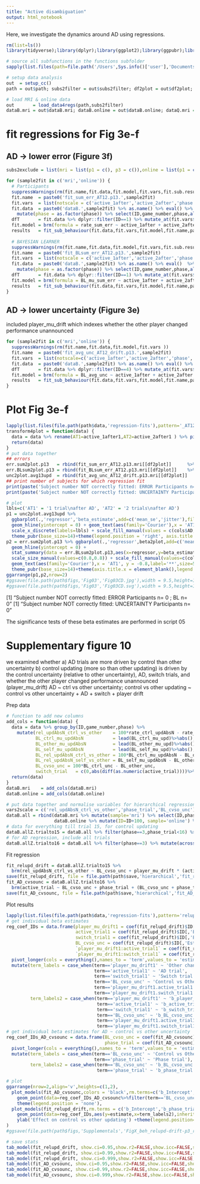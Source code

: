 ```yaml
---
title: "Active disambiguation"
output: html_notebook
---
```


Here, we investigate the dynamics around AD using regressions.

```r
rm(list=ls()) 
library(tidyverse);library(dplyr);library(ggplot2);library(ggpubr);library(rstan);library(brms);library(shinystan);library(rmcorr);library(zoo);library(foreach);library(doParallel); registerDoParallel(cores=15)# for parallel computing 

# source all subfunctions in the functions subfolder
sapply(list.files(path=file.path('/Users',Sys.info()['user'],'Documents/GitHub/cause-controllability/analysis/_functions'), pattern='.R', full.names = T),source) 

# setup data analysis
out  = setup_cc()
path = out$path; subs2filter = out$subs2filter; df2plot = out$df2plot; beta2plot = out$beta2plot; my.priors = out$my.priors; cols= out$cols

# load MRI & online data
out       = load_data4regs(path,subs2filter) 
dataB.mri = out$dataB.mri; dataB.online = out$dataB.online; dataQ.mri = out$dataQ.mri; dataQ.online = out$dataQ.online
```

# fit regressions for Fig 3e-f
## AD -> lower error (Figure 3f)
```r
subs2exclude = list(mri = list(p1 = c(), p3 = c()),online = list(p1 = c(), p3 = c()))

for (sample2fit in c('mri','online')) { 
  # Participants
  suppressWarnings(rm(fit.name,fit.data,fit.model,fit.vars,fit.sub.result))
  fit.name  = paste0('fit_sum_err_AT12.p13.',sample2fit)
  fit.vars  = list(notscale = c('active_1after','active_2after','phase'), toscale=c('rate_sum_err','phase_trial'))
  fit.data  = paste0('dataB.',sample2fit) %>% as.name() %>% eval() %>% dplyr::filter(phase!=2,!ID%in%c(subs2exclude[[sample2fit]]$p1,subs2exclude[[sample2fit]]$p3)) %>%
    mutate(phase = as.factor(phase)) %>% select(ID,game_number,phase,all_of(fit.vars$notscale),all_of(fit.vars$toscale))
  dfT       = fit.data %>% dplyr::filter(ID==1) %>% mutate_at(fit.vars$toscale,scale)
  fit.model = brm(formula = rate_sum_err ~ active_1after + active_2after + phase_trial + phase, data=dfT,family='normal',iter=4000,chains=4,refresh=0,prior=my.priors)
  results   = fit_sub_behaviour(fit.data,fit.vars,fit.model,fit.name,path,my.priors); assign(fit.name, results)
  
  # BAYESIAN LEARNER
  suppressWarnings(rm(fit.name,fit.data,fit.model,fit.vars,fit.sub.result))
  fit.name  = paste0('fit_BLsum_err_AT12.p13.',sample2fit)
  fit.vars  = list(notscale = c('active_1after','active_2after','phase'), toscale=c('BL_mu_sum_err','phase_trial'))
  fit.data  = paste0('dataB.',sample2fit) %>% as.name() %>% eval()  %>% dplyr::filter(phase!=2,!ID%in%c(subs2exclude[[sample2fit]]$p1,subs2exclude[[sample2fit]]$p3)) %>% 
    mutate(phase = as.factor(phase)) %>% select(ID,game_number,phase,all_of(fit.vars$notscale),all_of(fit.vars$toscale))
  dfT       = fit.data %>% dplyr::filter(ID==1) %>% mutate_at(fit.vars$toscale,scale)
  fit.model = brm(formula = BL_mu_sum_err ~ active_1after + active_2after + phase_trial + phase, data=dfT,family='normal',iter=4000,chains=4,refresh=0,prior=my.priors)
  results   = fit_sub_behaviour(fit.data,fit.vars,fit.model,fit.name,path,my.priors); assign(fit.name, results)
}
```

## AD -> lower uncertainty (Figure 3e)
included player_mu_drift which indexes whether the other player changed performance unannounced
```r
for (sample2fit in c('mri','online')) {
  suppressWarnings(rm(fit.name,fit.data,fit.model,fit.vars ))
  fit.name  = paste0('fit_avg_unc_AT12_drift.p13.',sample2fit)
  fit.vars  = list(notscale=c('active_1after','active_2after','phase','player_mu_drift'),toscale=c('BL_avg_unc','phase_trial'))
  fit.data  = paste0('dataB.',sample2fit) %>% as.name() %>% eval() %>% dplyr::filter(phase!=2) %>% select(ID,game_number,phase,all_of(fit.vars$toscale),all_of(fit.vars$notscale))
  dfT       = fit.data %>% dplyr::filter(ID==4) %>% mutate_at(fit.vars$toscale,scale)  
  fit.model = brm(formula = BL_avg_unc ~ active_1after + active_2after + phase_trial + phase + player_mu_drift, data=dfT,family='normal',iter=4000,chains=4,control=list(adapt_delta=0.9),refresh=0,prior=my.priors)  
  results   = fit_sub_behaviour(fit.data,fit.vars,fit.model,fit.name,path,my.priors); assign(fit.name, results)
}
```

# Plot Fig 3e-f
```r
lapply(list.files(file.path(path$data,'regression-fits'),pattern='_AT12',full.names = T),load,.GlobalEnv)
transform4plot = function(data) {
  data = data %>% rename(AT1=active_1after1,AT2=active_2after1 ) %>% pivot_longer(cols=AT1:AT2 ,values_to=beta2plot,names_to = 'regressor')
  return(data)
}
# put data together
## errors
err.sum2plot.p13   = rbind(fit_sum_err_AT12.p13.mri[[df2plot]]      %>% transform4plot() %>% mutate(Sample='MRI'),     fit_sum_err_AT12.p13.online[[df2plot]]   %>% transform4plot() %>% mutate(Sample='Online'))
err.BLsum2plot.p13 = rbind(fit_BLsum_err_AT12.p13.mri[[df2plot]]    %>% transform4plot() %>% mutate(Sample='MRI'),     fit_BLsum_err_AT12.p13.online[[df2plot]] %>% transform4plot() %>% mutate(Sample='Online'))
unc2plot.avg13upd  = rbind(fit_avg_unc_AT12_drift.p13.mri[[df2plot]]      %>% transform4plot() %>% mutate(Sample='MRI'),     fit_avg_unc_AT12_drift.p13.online[[df2plot]]   %>% transform4plot() %>% mutate(Sample='Online'))
## print number of subjects for which regression fit
print(paste('Subject number NOT correctly fitted: ERROR Participants n=',length(which(err.sum2plot.p13$fitted.ok.flag==0)), ';  BL n=',length(which(err.BLsum2plot.p13$fitted.ok.flag==0))))
print(paste('Subject number NOT correctly fitted: UNCERTAINTY Participants n=',length(which(unc2plot.avg13upd$fitted.ok.flag==0))))

# plot
lbls=c('AT1' = '1 trial\nafter AD', 'AT2' = '2 trials\nafter AD')
p1 = unc2plot.avg13upd %>%
  ggbarplot(.,'regressor','beta_estimate',add=c('mean_se','jitter'),fill='Sample',ylab='Effect on uncertainty',position = position_dodge(0.75),add.params=list(size='Sample',alpha=0.1,show.legend=F)) + 
  geom_hline(yintercept = 0) + geom_text(aes(family='Courier'),x = 'AT1', y = -1.4,label='***',size=5) + geom_text(aes(family='Courier'),x = 'AT2', y = -1.4,label='***',size=5) +
  scale_x_discrete(labels=lbls) + scale_fill_manual(values = c(cols$AD,cols$ADL)) + scale_size_manual(values=c(0.8,0.8)) +
  theme_pubr(base_size=14)+theme(legend.position = 'right', axis.title.x = element_blank(),legend.box.margin=margin(-10,-10,-10,-10), legend.text = element_text(size=14))
p2 = err.sum2plot.p13 %>% ggbarplot(.,'regressor',beta2plot,add=c('mean_se','jitter'),fill='Sample',position = position_dodge(0.75),add.params=list(size='Sample',alpha=0.1,show.legend=F),ylab='Effect on rating error',xlab='') + 
  geom_hline(yintercept = 0) + 
  stat_summary(data = err.BLsum2plot.p13,aes(x=regressor,y=beta_estimate,color=Sample), fun="mean", geom="point",size=1,pch=21,stroke=0.7,position=position_dodge(1.1)) +
  scale_size_manual(values=c(0.8,0.8)) + scale_fill_manual(values=c(cols$AD,cols$ADL)) + scale_color_manual(NULL,values = c('black','black'),breaks='MRI',labels=c('Active\nlearner',element_blank())) + scale_x_discrete(labels=lbls) +
  geom_text(aes(family='Courier'),x = 'AT1', y = -0.8,label='**',size=5) + geom_text(aes(family='Courier'),x = 'AT2', y = -0.8,label='***',size=5) + 
  theme_pubr(base_size=14)+theme(axis.title.x = element_blank(),legend.position='right',legend.box.margin=margin(-10,-10,-10,-10), legend.text = element_text(size=14)) 
ggarrange(p1,p2,nrow=2)
#ggsave(file.path(path$figs,'Fig03','Fig03CD.jpg'),width = 9.5,height=13,units = 'cm')
#ggsave(file.path(path$figs,'Fig03','Fig03CD.svg'),width = 9.5,height=13,units = 'cm') 
```
[1] "Subject number NOT correctly fitted: ERROR Participants n= 0 ;  BL n= 0"
[1] "Subject number NOT correctly fitted: UNCERTAINTY Participants n= 0"

The significance tests of these beta estimates are performed in script 05

# Supplementary figure 10

we examined whether 
a) AD trials are more driven by control than other uncertainty
b) control updating (more so than other updating) is driven by the control uncertainty (relative to other uncertainty), AD, switch trials, and whether the other player changed performance unannounced (player_mu_drift)
AD ~ ctrl vs other uncertainty; control vs other updating ~ control vs other uncertainty + AD + switch + player drift

Prep data
```r
# function to add new columns
add_cols = function(data) {
  data = data %>% group_by(ID,game_number,phase) %>%
    mutate(rel_updAbsN_ctrl_vs_other    = 100*rate_ctrl_updAbsN - rate_other_updAbsN, # *100 for ctrl to bring it to the same scale as other rating
           BL_ctrl_mu_updAbsN           = lead(BL_ctrl_mu_upd)%>%abs(),
           BL_other_mu_updAbsN          = lead(BL_other_mu_upd)%>%abs(),
           BL_self_mu_updAbsN           = lead(BL_self_mu_upd)%>%abs(),
           BL_rel_updAbsN_ctrl_vs_other = 100*BL_ctrl_mu_updAbsN - BL_other_mu_updAbsN,
           BL_rel_updAbsN_self_vs_other = BL_self_mu_updAbsN - BL_other_mu_updAbsN,
           BL_cvso_unc = 100*BL_ctrl_unc - BL_other_unc,
           switch_trial   = c(0,abs(diff(as.numeric(active_trial))))%>%as.factor()) %>% ungroup()
  return(data)
}
dataB.mri    = add_cols(dataB.mri)
dataB.online = add_cols(dataB.online)

# put data together and normalise variables for hierarchical regression
vars2scale = c('rel_updAbsN_ctrl_vs_other','phase_trial','BL_cvso_unc')
dataB.all = rbind(dataB.mri %>% mutate(sample='mri') %>% select(ID,phase,all_of(vars2scale),game_number,sample,active_trial,switch_trial,player_mu_drift), 
                  dataB.online %>% mutate(ID=ID+100, sample='online') %>% select(ID,phase,all_of(vars2scale),game_number,sample,active_trial,switch_trial,player_mu_drift))
# data for everything till trial 15, for control updating
dataB.allZ.trialto15 = dataB.all %>% filter(phase==3,phase_trial<16) %>% mutate(across(all_of(vars2scale),scale), across(c(active_trial,switch_trial,player_mu_drift), as.factor))
# for AD regression, include all trials
dataB.allZ.trialto16 = dataB.all %>% filter(phase==3) %>% mutate(across(all_of(vars2scale),scale), across(c(active_trial,switch_trial,player_mu_drift), as.factor))
```

Fit regression
```r
fit_relupd_drift = dataB.allZ.trialto15 %>% 
  brm(rel_updAbsN_ctrl_vs_other ~ BL_cvso_unc + player_mu_drift * (active_trial + switch_trial) + phase_trial + (BL_cvso_unc + player_mu_drift * (active_trial + switch_trial) + phase_trial | ID), data=.,iter=4000,cores=4,chains=4,refresh=0,prior=my.priors)
save(fit_relupd_drift, file = file.path(path$save,'hierarchical','fit_relupd_drift.RData'))
fit_AD_cvsounc = dataB.allZ.trialto16 %>% 
  brm(active_trial ~ BL_cvso_unc + phase_trial + (BL_cvso_unc + phase_trial | ID), data=.,control = list(adapt_delta=0.95),iter=4000,cores=4,chains=4,refresh=0,prior=my.priors, family=bernoulli(link = 'logit'))
save(fit_AD_cvsounc, file = file.path(path$save,'hierarchical','fit_AD_cvsounc.RData'))
```

Plot results
```r
lapply(list.files(file.path(path$data,'regression-fits'),pattern='relupd|cvsounc',full.names = T),load,.GlobalEnv)
# get individual beta estimates
reg_coef_IDs = data.frame(player_mu_drift1 = coef(fit_relupd_drift)$ID[,'Estimate','player_mu_drift1'],
                          active_trial1 = coef(fit_relupd_drift)$ID[,'Estimate','active_trial1'],
                          switch_trial1 = coef(fit_relupd_drift)$ID[,'Estimate','switch_trial1'],
                          BL_cvso_unc = coef(fit_relupd_drift)$ID[,'Estimate','BL_cvso_unc'],
                          `player_mu_drift1:active_trial1` = coef(fit_relupd_drift)$ID[,'Estimate','player_mu_drift1:active_trial1'],
                          `player_mu_drift1:switch_trial1` = coef(fit_relupd_drift)$ID[,'Estimate','player_mu_drift1:switch_trial1']) %>%
  pivot_longer(cols = everything(),names_to = 'term',values_to = 'estimate') %>%
  mutate(term_labels = case_when(term=='player_mu_drift1' ~ 'Other changed',
                                 term=='active_trial1' ~ 'AD trial',
                                 term=='switch_trial1' ~ 'Switch trial',
                                 term=='BL_cvso_unc' ~ 'Control vs Other uncertainty',
                                 term=='player_mu_drift1.active_trial1' ~ 'Other changed:AD trial',
                                 term=='player_mu_drift1.switch_trial1' ~ 'Other changed:switch trial'),
         term_labels2 = case_when(term=='player_mu_drift1' ~ 'b_player_mu_drift1',
                                  term=='active_trial1' ~ 'b_active_trial1',
                                  term=='switch_trial1' ~ 'b_switch_trial1',
                                  term=='BL_cvso_unc' ~ 'b_BL_cvso_unc',
                                  term=='player_mu_drift1.active_trial1' ~ 'b_player_mu_drift1:active_trial1',
                                  term=='player_mu_drift1.switch_trial1' ~ 'b_player_mu_drift1:switch_trial1'))
# get individual beta estimates for AD ~ control vs other uncertainty
reg_coef_IDs_AD_cvsounc = data.frame(BL_cvso_unc = coef(fit_AD_cvsounc)$ID[,'Estimate','BL_cvso_unc'],
                                     phase_trial = coef(fit_AD_cvsounc)$ID[,'Estimate','phase_trial']) %>%
  pivot_longer(cols = everything(),names_to = 'term',values_to = 'estimate') %>%
  mutate(term_labels = case_when(term=='BL_cvso_unc' ~ 'Control vs Other uncertainty',
                                 term=='phase_trial' ~ 'Phase trial'),
         term_labels2 = case_when(term=='BL_cvso_unc' ~ 'b_BL_cvso_unc',
                                  term=='phase_trial' ~ 'b_phase_trial'))

# plot 
ggarrange(nrow=2,align='v',heights=c(1,2),
  plot_models(fit_AD_cvsounc,colors = 'black',rm.terms=c('b_Intercept','b_phase_trial'),axis.labels=c('Control vs other uncertainty'),transform = NULL) + ylab('Effect on AD') + ylim(-0.5,0.5) + geom_hline(yintercept=0,color='grey',linewidth = 0.2) +
    geom_point(data=reg_coef_IDs_AD_cvsounc%>%filter(term=='BL_cvso_unc'),aes(y=estimate,x=term_labels2),inherit.aes=F,color='black',size=0.2,alpha=0.2,position=position_jitter(width = 0.1)) +
    theme(legend.position = 'none'),
  plot_models(fit_relupd_drift,rm.terms = c('b_Intercept','b_phase_trial'),colors='black',wrap.labels = 20,axis.labels=c('Other changed * Switch trial','Other changed * AD trial','Switch trial','AD trial','Other changed','Control vs other uncertainty')) + 
    geom_point(data=reg_coef_IDs,aes(y=estimate,x=term_labels2),inherit.aes=F,color='black',size=0.2,alpha=0.2,position=position_jitter(width = 0.1)) +
    ylab('Effect on control vs other updating') +theme(legend.position='none')
)
#ggsave(file.path(path$figs,'Supplementals','FigX_beh_relupd-drift-p3_raw.jpg'),width=15,height=12,units='cm')

# save stats
tab_model(fit_relupd_drift, show.ci=0.95,show.r2=FALSE,show.icc=FALSE,show.re.var=FALSE,file=file.path(path$tables,'table_figSX_relupd_drift_p3_ci95.html'))
tab_model(fit_relupd_drift, show.ci=0.99,show.r2=FALSE,show.icc=FALSE,show.re.var=FALSE,file=file.path(path$tables,'table_figSX_relupd_drift_p3_ci99.html'))
tab_model(fit_relupd_drift, show.ci=0.999,show.r2=FALSE,show.icc=FALSE,show.re.var=FALSE,file=file.path(path$tables,'table_figSX_relupd_drift_p3_ci999.html'))
tab_model(fit_AD_cvsounc, show.ci=0.95,show.r2=FALSE,show.icc=FALSE,show.re.var=FALSE,transform = NULL,file=file.path(path$tables,'table_figSX_AD_relunc_p3_ci95.html'))
tab_model(fit_AD_cvsounc, show.ci=0.99,show.r2=FALSE,show.icc=FALSE,show.re.var=FALSE,transform = NULL,file=file.path(path$tables,'table_figSX_AD_relunc_p3_ci99.html'))
tab_model(fit_AD_cvsounc, show.ci=0.999,show.r2=FALSE,show.icc=FALSE,show.re.var=FALSE,transform = NULL,file=file.path(path$tables,'table_figSX_AD_relunc_p3_ci999.html'))
```
